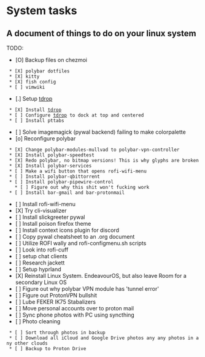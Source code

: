 = System tasks =
== A document of things to do on your linux system ==
TODO:
* [O] Backup files on chezmoi
  * [X] polybar dotfiles
  * [X] kitty
  * [X] fish config
  * [ ] vimwiki
* [.] Setup [[tdrop]]
  * [X] Install [[tdrop]]
  * [ ] Configure [[tdrop]] to dock at top and centered
  * [ ] Install pttabs
* [ ] Solve imagemagick (pywal backend) failing to make colorpalette
* [o] Reconfigure polybar
  * [X] Change polybar-modules-mullvad to polybar-vpn-controller
  * [X] Install polybar-speedtest
  * [X] Redo polybar, no bitmap versions! This is why glyphs are broken
  * [X] Install polybar-services
  * [ ] Make a wifi button that opens rofi-wifi-menu
  * [ ] Install polybar-qbittorrent
  * [ ] Install polybar-pipewire-control
    * [ ] Figure out why this shit won't fucking work
  * [ ] Install bar-gmail and bar-protonmail
* [ ] Install rofi-wifi-menu
* [X] Try cli-visualizer
* [ ] Install slickgreeter pywal
* [ ] Install poison firefox theme
* [ ] Install context icons plugin for discord
* [ ] Copy pywal cheatsheet to an .org document
* [ ] Utilize ROFI wally and rofi-configmenu.sh scripts
* [ ] Look into rofi-cuff
* [ ] setup chat clients
* [ ] Research jackett
* [ ] Setup hyprland
* [X] Reinstall Linux System. EndeavourOS, but also leave Room for a secondary Linux OS
* [ ] Figure out why polybar VPN module has 'tunnel error'
* [ ] Figure out ProtonVPN bullshit
* [ ] Lube FEKER IK75 Stabalizers
* [ ] Move personal accounts over to proton mail
* [ ] Sync phone photos with PC using syncthing
* [ ] Photo cleaning
  * [ ] Sort through photos in backup
  * [ ] Download all iCloud and Google Drive photos any any photos in any other clouds
  * [ ] Backup to Proton Drive
